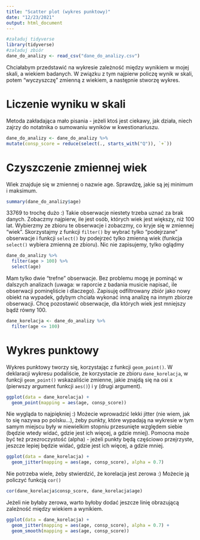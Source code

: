 ```yaml
---
title: "Scatter plot (wykres punktowy)"
date: "12/23/2021"
output: html_document
---
```


```r
#załaduj tidyverse
library(tidyverse)
#załaduj zbiór
dane_do_analizy <- read_csv("dane_do_analizy.csv")
```

Chciałabym przedstawić na wykresie zależność między wynikiem w mojej skali, a wiekiem badanych. W związku z tym najpierw policzę wynik w skali, potem "wyczyszczę" zmienną z wiekiem, a następnie stworzę wykres.

# Liczenie wyniku w skali

Metoda zakładająca mało pisania - jeżeli ktoś jest ciekawy, jak działa, niech zajrzy do notatnika o sumowaniu wyników w kwestionariuszu.

```r
dane_do_analizy <- dane_do_analizy %>%
mutate(consp_score = reduce(select(., starts_with("Q")), `+`))
```

# Czyszczenie zmiennej wiek

Wiek znajduje się w zmiennej o nazwie age. Sprawdzę, jakie są jej minimum i maksimum.  

```r
summary(dane_do_analizy$age)
```

33769 to trochę dużo :) Takie obserwacje niestety trzeba uznać za brak danych. Zobaczmy najpierw, ile jest osób, których wiek jest większy, niż 100 lat. Wybierzmy ze zbioru te obserwacje i zobaczmy, co kryje się w zmiennej "wiek". Skorzystajmy z funkcji `filter()` by wybrać tylko "podejrzane" obserwacje i funkcji `select()` by podejrzeć tylko zmienną wiek (funkcja `select()` wybiera zmienną ze zbioru). Nic nie zapisujemy, tylko oglądmy

```r
dane_do_analizy %>%
  filter(age > 100) %>%
  select(age)

```
Mam tylko dwie "trefne" obserwacje. Bez problemu mogę je pominąć w dalszych analizach (uwaga: w raporcie z badania musicie napisać, ile obserwacji pominęliście i dlaczego). Zapisuję odfiltrowany zbiór jako nowy obiekt na wypadek, gdybym chciała wykonać inną analizę na innym zbiorze obserwacji. Chcę pozostawić obserwacje, dla których wiek jest mniejszy bądź równy 100.

```r
dane_korelacja <- dane_do_analizy %>%
  filter(age <= 100)
```

# Wykres punktowy

Wykres punktowy tworzy się, korzystając z funkcji `geom_point()`. W deklaracji wykresu podaliście, że korzystacie ze zbioru `dane_korelacja`, w funkcji `geom_point()` wskazaliście zmienne, jakie znajdą się na osi x (pierwszy argument funkcji `aes()`) i y (drugi argument).

```r
ggplot(data = dane_korelacja) +
  geom_point(mapping = aes(age, consp_score))
```

Nie wygląda to najpiękniej :) Możecie wprowadzić lekki jitter (nie wiem, jak to się nazywa po polsku...), żeby punkty, które wypadają na wykresie w tym samym miejscu były w niewielkim stopniu przesunięte względem siebie (będzie wtedy widać, gdzie jest ich więcej, a gdzie mniej). Pomocna może być też przezroczystość (alpha) - jeżeli punkty będą częściowo przejrzyste, jeszcze lepiej będzie widać, gdzie jest ich więcej, a gdzie mniej.

```r
ggplot(data = dane_korelacja) +
  geom_jitter(mapping = aes(age, consp_score), alpha = 0.7)
```

Nie potrzeba wiele, żeby stwierdzić, że korelacja jest zerowa :) Możecie ją policzyć funkcją `cor()`

```r
cor(dane_korelacja$consp_score, dane_korelacja$age)
```

Jeżeli nie byłaby zerowa, warto byłoby dodać jeszcze linię obrazującą zależność między wiekiem a wynikiem.

```r
ggplot(data = dane_korelacja) +
  geom_jitter(mapping = aes(age, consp_score), alpha = 0.7) +
  geom_smooth(mapping = aes(age, consp_score))
```

